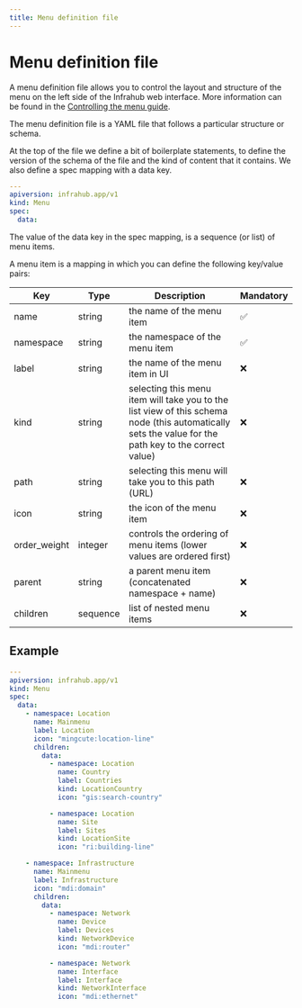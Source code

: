 ```yaml
---
title: Menu definition file
---
```


# Menu definition file

A menu definition file allows you to control the layout and structure of the menu on the left side of the Infrahub web interface. More information can be found in the [Controlling the menu guide](/guides/menu).

The menu definition file is a YAML file that follows a particular structure or schema.

At the top of the file we define a bit of boilerplate statements, to define the version of the schema of the file and the kind of content that it contains. We also define a spec mapping with a data key.

```yaml
---
apiversion: infrahub.app/v1
kind: Menu
spec:
  data:
```

The value of the data key in the spec mapping, is a sequence (or list) of menu items.

A menu item is a mapping in which you can define the following key/value pairs:

| Key          | Type     | Description                                                                                                                                           | Mandatory          |
|--------------|----------|-------------------------------------------------------------------------------------------------------------------------------------------------------|--------------------|
| name         | string   | the name of the menu item                                                                                                                             | :white_check_mark: |
| namespace    | string   | the namespace of the menu item                                                                                                                        | :white_check_mark: |
| label        | string   | the name of the menu item in UI                                                                                                                       | :x:                |
| kind         | string   | selecting this menu item will take you to the list view of this schema node (this automatically sets the value for the path key to the correct value) | :x:                |
| path         | string   | selecting this menu will take you to this path (URL)                                                                                                  | :x:                |
| icon         | string   | the icon of the menu item                                                                                                                             | :x:                |
| order_weight | integer  | controls the ordering of menu items (lower values are ordered first)                                                                                  | :x:                |
| parent       | string   | a parent menu item (concatenated namespace + name)                                                                                                    | :x:                |
| children     | sequence | list of nested menu items                                                                                                                             | :x:                |

## Example

```yaml
---
apiversion: infrahub.app/v1
kind: Menu
spec:
  data:
    - namespace: Location
      name: Mainmenu
      label: Location
      icon: "mingcute:location-line"
      children:
        data:
          - namespace: Location
            name: Country
            label: Countries
            kind: LocationCountry
            icon: "gis:search-country"

          - namespace: Location
            name: Site
            label: Sites
            kind: LocationSite
            icon: "ri:building-line"

    - namespace: Infrastructure
      name: Mainmenu
      label: Infrastructure
      icon: "mdi:domain"
      children:
        data:
          - namespace: Network
            name: Device
            label: Devices
            kind: NetworkDevice
            icon: "mdi:router"

          - namespace: Network
            name: Interface
            label: Interface
            kind: NetworkInterface
            icon: "mdi:ethernet"
```
